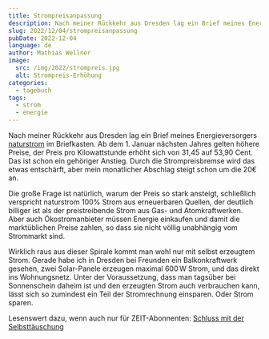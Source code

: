 ```yaml
---
title: Strompreisanpassung
description: Nach meiner Rückkehr aus Dresden lag ein Brief meines Energieversorgers naturstrom im Briefkasten. Ab dem 1. Januar nächsten Jahres gelten höhere Preise, der Preis pro Kilowattstunde erhöht sich von 31,45 auf 53,90 Cent. Das ist schon ein gehöriger Anstieg. Durch die Strompreisbremse wird das etwas entschärft, aber mein monatlicher Abschlag steigt schon um die 20€ an.
slug: 2022/12/04/strompreisanpassung
pubDate: 2022-12-04
language: de
author: Mathias Wellner
image:
  src: /img/2022/strompreis.jpg
  alt: Strompreis-Erhöhung
categories:
  - tagebuch
tags:
  - strom
  - energie
---
```


Nach meiner Rückkehr aus Dresden lag ein Brief meines Energieversorgers [naturstrom](https://www.naturstrom.de) im Briefkasten. Ab dem 1. Januar nächsten Jahres gelten höhere Preise, der Preis pro Kilowattstunde erhöht sich von 31,45 auf 53,90 Cent. Das ist schon ein gehöriger Anstieg. Durch die Strompreisbremse wird das etwas entschärft, aber mein monatlicher Abschlag steigt schon um die 20€ an.

Die große Frage ist natürlich, warum der Preis so stark ansteigt, schließlich verspricht naturstrom 100% Strom aus erneuerbaren Quellen, der deutlich billiger ist als der preistreibende Strom aus Gas- und Atomkraftwerken. Aber auch Ökostromanbieter müssen Energie einkaufen und damit die marktüblichen Preise zahlen, so dass sie nicht völlig unabhängig vom Strommarkt sind.

Wirklich raus aus dieser Spirale kommt man wohl nur mit selbst erzeugtem Strom. Gerade habe ich in Dresden bei Freunden ein Balkonkraftwerk gesehen, zwei Solar-Panele erzeugen maximal 600&thinsp;W Strom, und das direkt ins Wohnungsnetz. Unter der Voraussetzung, dass man tagsüber bei Sonnenschein daheim ist und den erzeugten Strom auch verbrauchen kann, lässt sich so zumindest ein Teil der Stromrechnung einsparen. Oder Strom sparen.

Lesenswert dazu, wenn auch nur für ZEIT-Abonnenten: [Schluss mit der Selbsttäuschung](https://www.zeit.de/green/2022-12/oekostrom-preiserhoehung-energiewende-greenwashing)

